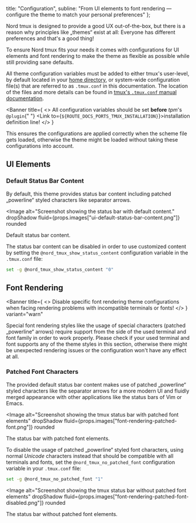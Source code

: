 

  title: "Configuration",
  subline: "From UI elements to font rendering — configure the theme to match your personal preferences"
};

<ShrinkedWidth value={25}>

<SpaceBox mTop={4} mBottom={4}>
  <WindowConfiguration />
</SpaceBox>

</ShrinkedWidth>

<ShrinkedWidth value={80}>

<WIPNotice />

Nord tmux is designed to provide a good UX out-of-the-box, but there is a reason why principles like „themes“ exist at all: Everyone has different preferences and that's a good thing!

To ensure Nord tmux fits your needs it comes with configurations for UI elements and font rendering to make the theme as flexible as possible while still providing sane defaults.

All theme configuration variables must be added to either tmux's user-level, by default located in your [home directory][wiki-home_dir], or system-wide configuration file(s) that are referred to as `.tmux.conf` in this documentation. The location of the files and more details can be found in [tmux's `.tmux.conf` manual documentation][tmux-man-tmux.conf].

<Banner
  title={
    <>
      All configuration variables should be set <strong>before</strong> <em>tpm</em>&apos;s <Code>@plugin</Code>{" "}
      <Link to={`${ROUTE_DOCS_PORTS_TMUX_INSTALLATION}`}>installation</Link> definition line!
    </>
  }
>
  This ensures the configurations are applied correctly when the scheme file gets loaded, otherwise the theme might be
  loaded without taking these configurations into account.
</Banner>

## UI Elements

### Default Status Bar Content

By default, this theme provides status bar content including patched „powerline“ styled characters like separator arrows.

<Image
  alt="Screenshot showing the status bar with default content."
  dropShadow
  fluid={props.images["ui-default-status-bar-content.png"]}
  rounded
>
  <span>Default status bar content.</span>
</Image>

The status bar content can be disabled in order to use customized content by setting the `@nord_tmux_show_status_content` configuration variable in the `.tmux.conf` file:

```sh
set -g @nord_tmux_show_status_content "0"
```

## Font Rendering

<Banner
  title={
    <>
      Disable specific font rendering theme configurations when facing rendering problems with incompatible terminals or
      fonts!
    </>
  }
  variant="warn"
>
  Special font rendering styles like the usage of special characters (patched „powerline“ arrows) require support from
  the side of the used terminal and font family in order to work properly. Please check if your used terminal and font
  supports any of the theme styles in this section, otherwise there might be unexpected rendering issues or the
  configuration won't have any effect at all.
</Banner>

### Patched Font Characters

The provided default status bar content makes use of patched „powerline“ styled characters like the separator arrows for a more modern UI and fluidly merged appearance with other applications like the status bars of Vim or Emacs.

<Image
  alt="Screenshot showing the tmux status bar with patched font elements"
  dropShadow
  fluid={props.images["font-rendering-patched-font.png"]}
  rounded
>
  <span>The status bar with patched font elements.</span>
</Image>

To disable the usage of patched „powerline“ styled font characters, using normal _Unicode_ characters instead that should be compatible with all terminals and fonts, set the `@nord_tmux_no_patched_font` configuration variable in your `.tmux.conf` file:

```sh
set -g @nord_tmux_no_patched_font "1"
```

<Image
  alt="Screenshot showing the tmux status bar without patched font elements"
  dropShadow
  fluid={props.images["font-rendering-patched-font-disabled.png"]}
  rounded
>
  <span>The status bar without patched font elements.</span>
</Image>

</ShrinkedWidth>

[tmux-man-tmux.conf]: http://man.openbsd.org/OpenBSD-current/man1/tmux.1#FILES
[wiki-home_dir]: https://en.wikipedia.org/wiki/Home_directory
